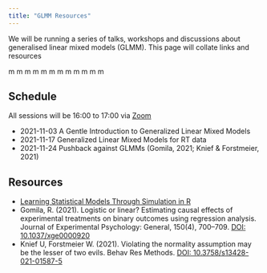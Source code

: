 ```yaml
---
title: "GLMM Resources"
---
```


We will be running a series of talks, workshops and discussions about generalised linear mixed models (GLMM). This page will collate links and resources

<span class="red mm">m</span>
<span class="orange mm">m</span>
<span class="yellow mm">m</span>
<span class="green mm">m</span>
<span class="blue mm">m</span>
<span class="brown mm">m</span>
<span class="red mm">m</span>
<span class="orange mm">m</span>
<span class="yellow mm">m</span>
<span class="green mm">m</span>
<span class="blue mm">m</span>
<span class="brown mm">m</span>

## Schedule

All sessions will be 16:00 to 17:00 via [Zoom](https://uofglasgow.zoom.us/j/94098494960)

* 2021-11-03 A Gentle Introduction to Generalized Linear Mixed Models
* 2021-11-17 Generalized Linear Mixed Models for RT data
* 2021-11-24 Pushback against GLMMs (Gomila, 2021; Knief & Forstmeier, 2021)

## Resources

* [Learning Statistical Models Through Simulation in R](https://psyteachr.github.io/stat-models-v1/)
* Gomila, R. (2021). Logistic or linear? Estimating causal effects of experimental treatments on binary outcomes using regression analysis. Journal of Experimental Psychology: General, 150(4), 700–709. [DOI: 10.1037/xge0000920](https://doi.org/10.1037/xge0000920)
* Knief U, Forstmeier W. (2021). Violating the normality assumption may be the lesser of two evils. Behav Res Methods. [DOI: 10.3758/s13428-021-01587-5](https://doi.org/10.3758/s13428-021-01587-5)
